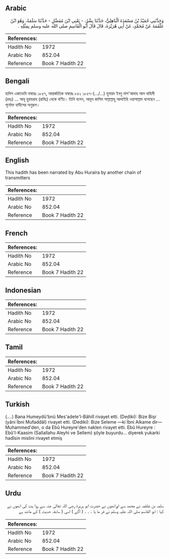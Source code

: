 ## Arabic


<div dir="rtl" lang="ar" style={{fontSize:'larger',backgroundColor:'#f8f9fa',padding:20}}>
وَحَدَّثَنِي حُمَيْدُ بْنُ مَسْعَدَةَ الْبَاهِلِيُّ، حَدَّثَنَا بِشْرٌ، - يَعْنِي ابْنَ مُفَضَّلٍ - حَدَّثَنَا سَلَمَةُ، وَهُوَ ابْنُ عَلْقَمَةَ عَنْ مُحَمَّدٍ، عَنْ أَبِي هُرَيْرَةَ، قَالَ قَالَ أَبُو الْقَاسِمِ صلى الله عليه وسلم ‏بِمِثْلِهِ ‏.‏
</div>
<div style={{backgroundColor:'#f8f9fa',padding:20, marginBottom: 10}}><table> <thead> <tr> <th>References:</th> <th></th> </tr> </thead> <tbody><tr><td>Hadith No</td><td>1972</td></tr><tr><td>Arabic No</td><td>852.04</td></tr><tr><td>Reference</td><td>Book 7 Hadith 22</td></tr></tbody></table></div>

## Bengali


<div dir="ltr" lang="bn" style={{fontSize:'larger',backgroundColor:'#f8f9fa',padding:20}}>
হাদিস একাডেমি নাম্বারঃ ১৮৫৭, আন্তর্জাতিক নাম্বারঃ ৮৫২ ১৮৫৭-(.../...) হুমায়দ ইবনু মাস'আদাহ আল বাহিলী (রহঃ) ... আবূ হুরায়রাহ (রাযিঃ) থেকে বর্ণিত। তিনি বলেন, আবূল কাসিম সাল্লাল্লাহু আলাইহি ওয়াসাল্লাম বলেছেন ... পূর্বোক্ত হাদীসের অনুরূপ।
</div>
<div style={{backgroundColor:'#f8f9fa',padding:20, marginBottom: 10}}><table> <thead> <tr> <th>References:</th> <th></th> </tr> </thead> <tbody><tr><td>Hadith No</td><td>1972</td></tr><tr><td>Arabic No</td><td>852.04</td></tr><tr><td>Reference</td><td>Book 7 Hadith 22</td></tr></tbody></table></div>

## English


<div dir="ltr" lang="en" style={{fontSize:'larger',backgroundColor:'#f8f9fa',padding:20}}>
This hadith has been narrated by Abu Huraira by another chain of transmitters
</div>
<div style={{backgroundColor:'#f8f9fa',padding:20, marginBottom: 10}}><table> <thead> <tr> <th>References:</th> <th></th> </tr> </thead> <tbody><tr><td>Hadith No</td><td>1972</td></tr><tr><td>Arabic No</td><td>852.04</td></tr><tr><td>Reference</td><td>Book 7 Hadith 22</td></tr></tbody></table></div>

## French


<div dir="ltr" lang="fr" style={{fontSize:'larger',backgroundColor:'#f8f9fa',padding:20}}>

</div>
<div style={{backgroundColor:'#f8f9fa',padding:20, marginBottom: 10}}><table> <thead> <tr> <th>References:</th> <th></th> </tr> </thead> <tbody><tr><td>Hadith No</td><td>1972</td></tr><tr><td>Arabic No</td><td>852.04</td></tr><tr><td>Reference</td><td>Book 7 Hadith 22</td></tr></tbody></table></div>

## Indonesian


<div dir="ltr" lang="id" style={{fontSize:'larger',backgroundColor:'#f8f9fa',padding:20}}>

</div>
<div style={{backgroundColor:'#f8f9fa',padding:20, marginBottom: 10}}><table> <thead> <tr> <th>References:</th> <th></th> </tr> </thead> <tbody><tr><td>Hadith No</td><td>1972</td></tr><tr><td>Arabic No</td><td>852.04</td></tr><tr><td>Reference</td><td>Book 7 Hadith 22</td></tr></tbody></table></div>

## Tamil


<div dir="ltr" lang="ta" style={{fontSize:'larger',backgroundColor:'#f8f9fa',padding:20}}>

</div>
<div style={{backgroundColor:'#f8f9fa',padding:20, marginBottom: 10}}><table> <thead> <tr> <th>References:</th> <th></th> </tr> </thead> <tbody><tr><td>Hadith No</td><td>1972</td></tr><tr><td>Arabic No</td><td>852.04</td></tr><tr><td>Reference</td><td>Book 7 Hadith 22</td></tr></tbody></table></div>

## Turkish


<div dir="ltr" lang="tr" style={{fontSize:'larger',backgroundColor:'#f8f9fa',padding:20}}>
(….) Bana Humeydü'bnü Mes'adete'l-Bâhilî rivayet etti. (Dediki): Bize Bişr (yâni İbni Mufaddâl) rivayet etti. (Dediki): Bize Seleme —ki İbni Alkame dir— Muhammed'den, o da Ebû Hureyre'den naklen rivayet etti. Ebû Hureyre : Ebû'l-Kaasim (Sallallahu Aleyhi ve Sellem) şöyle buyurdu... diyerek yukarki hadîsin mislini rivayet etmiş
</div>
<div style={{backgroundColor:'#f8f9fa',padding:20, marginBottom: 10}}><table> <thead> <tr> <th>References:</th> <th></th> </tr> </thead> <tbody><tr><td>Hadith No</td><td>1972</td></tr><tr><td>Arabic No</td><td>852.04</td></tr><tr><td>Reference</td><td>Book 7 Hadith 22</td></tr></tbody></table></div>

## Urdu


<div dir="rtl" lang="ur" style={{fontSize:'larger',backgroundColor:'#f8f9fa',padding:20}}>
سلمہ بن علقمہ نے محمد سے اورانھوں نے حضرت ابو ہریرۃ رضی اللہ تعالیٰ عنہ سے روا یت کی انھوں نے کہا : ابو القاسم صلی اللہ علیہ وسلم نے فر ما یا ۔ ۔ ۔ ( آگے ) اسی ( سابقہ حدیث ) کے مانند ہے
</div>
<div style={{backgroundColor:'#f8f9fa',padding:20, marginBottom: 10}}><table> <thead> <tr> <th>References:</th> <th></th> </tr> </thead> <tbody><tr><td>Hadith No</td><td>1972</td></tr><tr><td>Arabic No</td><td>852.04</td></tr><tr><td>Reference</td><td>Book 7 Hadith 22</td></tr></tbody></table></div>